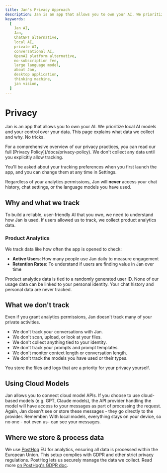 ```yaml
---
title: Jan's Privacy Approach
description: Jan is an app that allows you to own your AI. We prioritize your control over your data and explain what data we collect and why.
keywords:
  [
    Jan AI,
    Jan,
    ChatGPT alternative,
    local AI,
    private AI,
    conversational AI,
    OpenAI platform alternative,
    no-subscription fee,
    large language model,
    about Jan,
    desktop application,
    thinking machine,
    jan vision,
  ]
---
```


# Privacy

Jan is an app that allows you to own your AI. We prioritize local AI models and your control over your data. This page explains what data we collect and why. No tricks.

<Callout>
For a comprehensive overview of our privacy practices, you can read our full [Privacy Policy](/docs/privacy-policy).
</Callout>

<Callout type="info">
We don't collect any data until you explicitly allow tracking. 
</Callout>

You'll be asked about your tracking preferences when you first launch the app, and you can change them at any time in Settings.

Regardless of your analytics permissions, Jan will **never** access your chat history, chat settings, or the language models you have used.

## Why and what we track

To build a reliable, user-friendly AI that you own, we need to understand how Jan is used. If users allowed us to track, we collect product analytics data.

### Product Analytics

We track data like how often the app is opened to check:

- **Active Users**: How many people use Jan daily to measure engagement
- **Retention Rates**: To understand if users are finding value in Jan over time

Product analytics data is tied to a randomly generated user ID. None of our usage data can be linked to your personal identity. Your chat history and personal data are never tracked.

## What we **don't** track

<Callout type="info">
Even if you grant analytics permissions, Jan doesn't track many of your private activities. 
</Callout>

- We don't track your conversations with Jan.
- We don't scan, upload, or look at your files.
- We don't collect anything tied to your identity.
- We don't track your prompts and prompt templates.
- We don't monitor context length or conversation length.
- We don't track the models you have used or their types.

You store the files and logs that are a priority for your privacy yourself. 

## Using Cloud Models

Jan allows you to connect cloud model APIs. If you choose to use cloud-based models (e.g. GPT, Claude models), the API provider handling the model will have access to your messages as part of processing the request. Again, Jan doesn't see or store these messages - they go directly to the provider. Remember: With local models, everything stays on your device, so no one - not even us- can see your messages.

## Where we store & process data
We use [PostHog](https://posthog.com/eu) EU for analytics, ensuring all data is processed within the European Union. This setup complies with GDPR and other strict privacy regulations. PostHog lets us securely manage the data we collect. Read more [on PostHog's GDPR doc](https://posthog.com/docs/privacy/gdpr-compliance).
